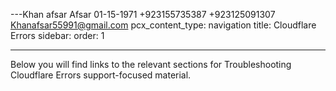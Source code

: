 ---Khan afsar 
Afsar 
01-15-1971 
+923155735387 
+923125091307 
Khanafsar55991@gmail.com 
pcx_content_type: navigation
title: Cloudflare Errors
sidebar:
  order: 1

---


Below you will find links to the relevant sections for Troubleshooting Cloudflare Errors support-focused material.

<DirectoryListing />
